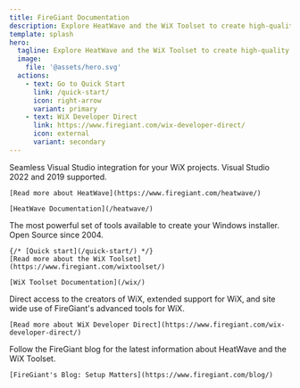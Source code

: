 ```yaml
---
title: FireGiant Documentation
description: Explore HeatWave and the WiX Toolset to create high-quality Windows installer packages.
template: splash
hero:
  tagline: Explore HeatWave and the WiX Toolset to create high-quality Windows installer packages.
  image:
    file: '@assets/hero.svg'
  actions:
    - text: Go to Quick Start
      link: /quick-start/
      icon: right-arrow
      variant: primary
    - text: WiX Developer Direct
      link: https://www.firegiant.com/wix-developer-direct/
      icon: external
      variant: secondary
---
```



<CardGrid>
  <Card title="HeatWave" icon="seti:css">
    Seamless Visual Studio integration for your WiX projects.
    Visual Studio 2022 and 2019 supported.

    [Read more about HeatWave](https://www.firegiant.com/heatwave/)

    [HeatWave Documentation](/heatwave/)
  </Card>
  <Card title="WiX Toolset" icon="seti:html">
    The most powerful set of tools available to create your Windows installer.
    Open Source since 2004.

    {/* [Quick start](/quick-start/) */}
    [Read more about the WiX Toolset](https://www.firegiant.com/wixtoolset/)

    [WiX Toolset Documentation](/wix/)
  </Card>
  <Card title="WiX Developer Direct" icon="rocket">
    Direct access to the creators of WiX, extended support for WiX, and site wide use of FireGiant's advanced tools for WiX.

    [Read more about WiX Developer Direct](https://www.firegiant.com/wix-developer-direct/)
  </Card>
  <Card title="News" icon="rss">
    Follow the FireGiant blog for the latest information about HeatWave and the WiX Toolset.

    [FireGiant's Blog: Setup Matters](https://www.firegiant.com/blog/)
  </Card>
</CardGrid>
